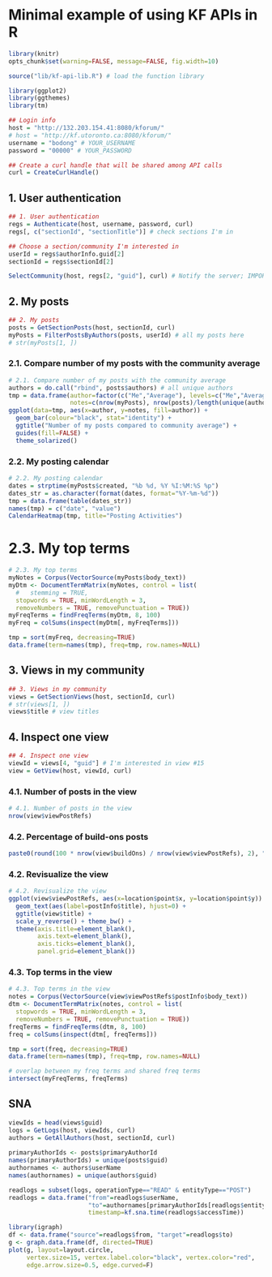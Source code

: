 Minimal example of using KF APIs in R
========================================================

```r
library(knitr)
opts_chunk$set(warning=FALSE, message=FALSE, fig.width=10)
```

```r
source("lib/kf-api-lib.R") # load the function library

library(ggplot2)
library(ggthemes)
library(tm)

## Login info
host = "http://132.203.154.41:8080/kforum/"
# host = "http://kf.utoronto.ca:8080/kforum/"
username = "bodong" # YOUR_USERNAME
password = "00000" # YOUR_PASSWORD

## Create a curl handle that will be shared among API calls
curl = CreateCurlHandle()
```

## 1. User authentication

```r
## 1. User authentication
regs = Authenticate(host, username, password, curl)
regs[, c("sectionId", "sectionTitle")] # check sections I'm in

## Choose a section/community I'm interested in
userId = regs$authorInfo.guid[2]
sectionId = regs$sectionId[2]

SelectCommunity(host, regs[2, "guid"], curl) # Notify the server; IMPORTANT
```

## 2. My posts

```r
## 2. My posts
posts = GetSectionPosts(host, sectionId, curl)
myPosts = FilterPostsByAuthors(posts, userId) # all my posts here
# str(myPosts[1, ])
```

### 2.1. Compare number of my posts with the community average

```r
# 2.1. Compare number of my posts with the community average
authors = do.call("rbind", posts$authors) # all unique authors
tmp = data.frame(author=factor(c("Me","Average"), levels=c("Me","Average")),
                 notes=c(nrow(myPosts), nrow(posts)/length(unique(authors$guid))))
ggplot(data=tmp, aes(x=author, y=notes, fill=author)) +
  geom_bar(colour="black", stat="identity") + 
  ggtitle("Number of my posts compared to community average") + 
  guides(fill=FALSE) + 
  theme_solarized()
```

### 2.2. My posting calendar

```r
# 2.2. My posting calendar
dates = strptime(myPosts$created, "%b %d, %Y %I:%M:%S %p")
dates_str = as.character(format(dates, format="%Y-%m-%d"))
tmp = data.frame(table(dates_str))
names(tmp) = c("date", "value")
CalendarHeatmap(tmp, title="Posting Activities")
```

# 2.3. My top terms

```r
# 2.3. My top terms
myNotes = Corpus(VectorSource(myPosts$body_text))
myDtm <- DocumentTermMatrix(myNotes, control = list(
  #   stemming = TRUE, 
  stopwords = TRUE, minWordLength = 3, 
  removeNumbers = TRUE, removePunctuation = TRUE))
myFreqTerms = findFreqTerms(myDtm, 8, 100)
myFreq = colSums(inspect(myDtm[, myFreqTerms]))
```

```r
tmp = sort(myFreq, decreasing=TRUE)
data.frame(term=names(tmp), freq=tmp, row.names=NULL)
```


## 3. Views in my community

```r
## 3. Views in my community
views = GetSectionViews(host, sectionId, curl)
# str(views[1, ])
views$title # view titles
```

## 4. Inspect one view

```r
## 4. Inspect one view
viewId = views[4, "guid"] # I'm interested in view #15
view = GetView(host, viewId, curl)
```

### 4.1. Number of posts in the view

```r
# 4.1. Number of posts in the view
nrow(view$viewPostRefs)
```

### 4.2. Percentage of build-ons posts

```r
paste0(round(100 * nrow(view$buildOns) / nrow(view$viewPostRefs), 2), "%")
```


### 4.2. Revisualize the view

```r
# 4.2. Revisualize the view
ggplot(view$viewPostRefs, aes(x=location$point$x, y=location$point$y)) + 
  geom_text(aes(label=postInfo$title), hjust=0) + 
  ggtitle(view$title) + 
  scale_y_reverse() + theme_bw() + 
  theme(axis.title=element_blank(), 
        axis.text=element_blank(),
        axis.ticks=element_blank(), 
        panel.grid=element_blank())
```

### 4.3. Top terms in the view

```r
# 4.3. Top terms in the view
notes = Corpus(VectorSource(view$viewPostRefs$postInfo$body_text))
dtm <- DocumentTermMatrix(notes, control = list(
  stopwords = TRUE, minWordLength = 3, 
  removeNumbers = TRUE, removePunctuation = TRUE))
freqTerms = findFreqTerms(dtm, 8, 100)
freq = colSums(inspect(dtm[, freqTerms]))
```

```r
tmp = sort(freq, decreasing=TRUE)
data.frame(term=names(tmp), freq=tmp, row.names=NULL)

# overlap between my freq terms and shared freq terms
intersect(myFreqTerms, freqTerms)
```

## SNA

```r
viewIds = head(views$guid)
logs = GetLogs(host, viewIds, curl)
authors = GetAllAuthors(host, sectionId, curl)
    
primaryAuthorIds <- posts$primaryAuthorId
names(primaryAuthorIds) = unique(posts$guid)
authornames <- authors$userName
names(authornames) = unique(authors$guid)

readlogs = subset(logs, operationType=="READ" & entityType=="POST")
readlogs = data.frame("from"=readlogs$userName, 
                      "to"=authornames[primaryAuthorIds[readlogs$entityId]], 
                      timestamp=kf.sna.time(readlogs$accessTime))

library(igraph)
df <- data.frame("source"=readlogs$from, "target"=readlogs$to)
g <- graph.data.frame(df, directed=TRUE)
plot(g, layout=layout.circle, 
     vertex.size=15, vertex.label.color="black", vertex.color="red", 
     edge.arrow.size=0.5, edge.curved=F)
```

